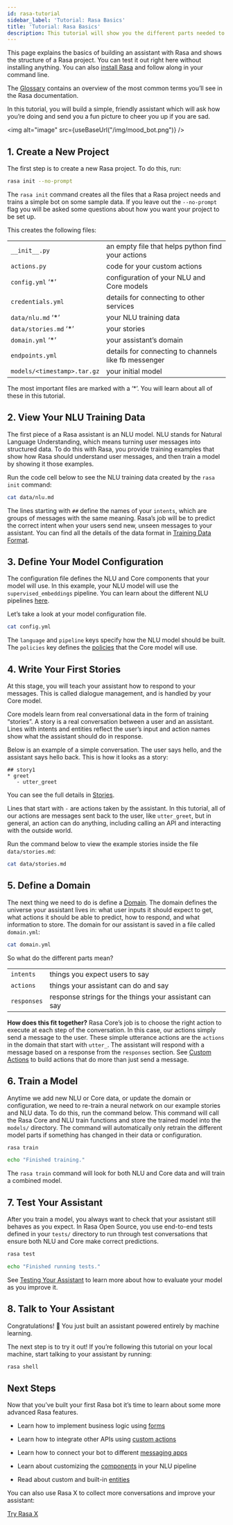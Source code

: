 ```yaml
---
id: rasa-tutorial
sidebar_label: 'Tutorial: Rasa Basics'
title: 'Tutorial: Rasa Basics'
description: This tutorial will show you the different parts needed to build a chatbot or AI assistant using open source Rasa.
---
```


This page explains the basics of building an assistant with Rasa and
shows the structure of a Rasa project. You can test it out right here without
installing anything.
You can also [install Rasa](./installation.mdx) and follow along in your command line.

The [Glossary](../glossary.mdx) contains an overview of the most common terms you’ll see in the Rasa documentation.

In this tutorial, you will build a simple, friendly assistant which will ask how you’re doing
and send you a fun picture to cheer you up if you are sad.



<img alt="image" src={useBaseUrl("/img/mood_bot.png")} />

## 1. Create a New Project

The first step is to create a new Rasa project. To do this, run:

```bash
rasa init --no-prompt
```
The `rasa init` command creates all the files that a Rasa project needs and
trains a simple bot on some sample data.
If you leave out the `--no-prompt` flag you will be asked some questions about
how you want your project to be set up.

This creates the following files:

|                            |                                                     |
|----------------------------|-----------------------------------------------------|
|`__init__.py`               |an empty file that helps python find your actions    |
|`actions.py`                |code for your custom actions                         |
|`config.yml` ‘\*’           |configuration of your NLU and Core models            |
|`credentials.yml`           |details for connecting to other services             |
|`data/nlu.md` ‘\*’          |your NLU training data                               |
|`data/stories.md` ‘\*’      |your stories                                         |
|`domain.yml` ‘\*’           |your assistant’s domain                              |
|`endpoints.yml`             |details for connecting to channels like fb messenger |
|`models/<timestamp>.tar.gz` |your initial model                                   |

The most important files are marked with a ‘\*’.
You will learn about all of these in this tutorial.

## 2. View Your NLU Training Data

The first piece of a Rasa assistant is an NLU model.
NLU stands for Natural Language Understanding, which means turning
user messages into structured data. To do this with Rasa,
you provide training examples that show how Rasa should understand
user messages, and then train a model by showing it those examples.

Run the code cell below to see the NLU training data created by
the `rasa init` command:

```bash
cat data/nlu.md
```
The lines starting with `##` define the names of your `intents`, which
are groups of messages with the same meaning. Rasa’s job will be to
predict the correct intent when your users send new, unseen messages to
your assistant. You can find all the details of the data format in [Training Data Format](../nlu/training-data-format.mdx).

<a aria-hidden="true" tabIndex="-1" className="anchor enhancedAnchor" id="model-configuration"></a>

## 3. Define Your Model Configuration

The configuration file defines the NLU and Core components that your model
will use. In this example, your NLU model will use the
`supervised_embeddings` pipeline. You can learn about the different NLU pipelines
[here](../nlu/choosing-a-pipeline.mdx).

Let’s take a look at your model configuration file.

```bash
cat config.yml
```
The `language` and `pipeline` keys specify how the NLU model should be built.
The `policies` key defines the [policies](../core/policies.mdx) that the Core model will use.

## 4. Write Your First Stories

At this stage, you will teach your assistant how to respond to your messages.
This is called dialogue management, and is handled by your Core model.

Core models learn from real conversational data in the form of training “stories”.
A story is a real conversation between a user and an assistant.
Lines with intents and entities reflect the user’s input and action names show what the
assistant should do in response.

Below is an example of a simple conversation.
The user says hello, and the assistant says hello back.
This is how it looks as a story:

```story
## story1
* greet
   - utter_greet
```

You can see the full details in [Stories](../core/stories.mdx).

Lines that start with `-` are actions taken by the assistant.
In this tutorial, all of our actions are messages sent back to the user,
like `utter_greet`, but in general, an action can do anything,
including calling an API and interacting with the outside world.

Run the command below to view the example stories inside the file `data/stories.md`:

```bash
cat data/stories.md
```
## 5. Define a Domain

The next thing we need to do is define a [Domain](../core/domains.mdx).
The domain defines the universe your assistant lives in: what user inputs it
should expect to get, what actions it should be able to predict, how to
respond, and what information to store.
The domain for our assistant is saved in a
file called `domain.yml`:

```bash
cat domain.yml
```
So what do the different parts mean?

|            |                                                       |
|------------|-------------------------------------------------------|
|`intents`   |things you expect users to say                         |
|`actions`   |things your assistant can do and say                   |
|`responses` |response strings for the things your assistant can say |

**How does this fit together?**
Rasa Core’s job is to choose the right action to execute at each step
of the conversation. In this case, our actions simply send a message to the user.
These simple utterance actions are the `actions` in the domain that start
with `utter_`. The assistant will respond with a message based on a response
from the `responses` section. See [Custom Actions](../core/actions.mdx#custom-actions)
to build actions that do more than just send a message.

## 6. Train a Model

Anytime we add new NLU or Core data, or update the domain or configuration, we
need to re-train a neural network on our example stories and NLU data.
To do this, run the command below. This command will call the Rasa Core and NLU train
functions and store the trained model
into the `models/` directory. The command will automatically only retrain the
different model parts if something has changed in their data or configuration.

```bash
rasa train

echo "Finished training."
```
The `rasa train` command will look for both NLU and Core data and will train a combined model.

## 7. Test Your Assistant

After you train a model, you always want to check that your assistant still behaves as you expect.
In Rasa Open Source, you use end-to-end tests defined in your `tests/` directory to run through
test conversations that ensure both NLU and Core make correct predictions.

```bash
rasa test

echo "Finished running tests."
```
See [Testing Your Assistant](./testing-your-assistant.mdx) to learn more about how to evaluate your model as you improve it.

## 8. Talk to Your Assistant

Congratulations! 🚀 You just built an assistant
powered entirely by machine learning.

The next step is to try it out!
If you’re following this tutorial on your local machine, start talking to your
assistant by running:

```bash
rasa shell
```

## Next Steps

Now that you’ve built your first Rasa bot it’s time to learn about
some more advanced Rasa features.

* Learn how to implement business logic using [forms](../core/forms.mdx)

* Learn how to integrate other APIs using [custom actions](../core/actions.mdx)

* Learn how to connect your bot to different [messaging apps](./messaging-and-voice-channels.mdx)

* Learn about customizing the [components](../nlu/components.mdx) in your NLU pipeline

* Read about custom and built-in [entities](../nlu/entity-extraction.mdx)

You can also use Rasa X to collect more conversations
and improve your assistant:


<a className="button button--outline button--secondary button--lg" href="../../rasa-x">Try Rasa X</a>
